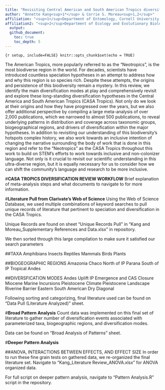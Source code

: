 ```yaml
---
title: "Revisiting Central American and South American Tropics diversification: reviewing known diversification hypotheses, exploring patterns of coverage, and implications for future work"
author: "Annette Kang<sup>1*</sup> & Corrie S. Moreau<sup>1,2</sup>"
affiliation: "<sup>1</sup>Department of Entomology, Cornell University, Ithaca, New York, USA"
affiliation2: "<sup>2</sup>Department of Ecology and Evolutionary Biology, Cornell University, Ithaca, New York, USA"
  output:
  github_document:
    toc: true
    toc_depth: 5
---
```


`{r setup, include=FALSE} knitr::opts_chunk$set(echo = TRUE)`

The American Tropics, more popularly referred to as the “Neotropics”, is the most biodiverse region in the world. For decades, scientists have introduced countless speciation hypotheses in an attempt to address how and why this region is so species rich. Despite these attempts, the origins and persistence of this biodiversity remain a mystery. In this review, we identify the main diversification modes at play and comprehensively revisit and explore these long-standing diversification hypotheses in the Central America and South American Tropics (CASA Tropics). Not only do we look at their origins and how they have progressed over the years, but we also offer additional perspective by compiling a large meta-analysis of over 2,000 publications, which we narrowed to almost 500 publications, to reveal underlying patterns in distribution and coverage across taxonomic groups, biogeographical regions, and drivers of diversification within the major hypotheses. In addition to revisiting our understanding of this biodiversity’s hotspots complex history, we also work towards an inclusive intention of changing the narrative surrounding the body of work that is done in this region and refer to the “Neotropics” as the CASA Tropics throughout this work to build on STEM’s efforts to work towards inclusive and non-colonizer language. Not only is it crucial to revisit our scientific understanding in this ultra-diverse region, but it is equally necessary for us to consider how we can shift the community’s language and research to be more inclusive.


#**CASA TROPICS DIVERSIFICATION REVIEW WORKFLOW**
Brief explanation of meta-analysis steps and what documents to navigate to for more information.

#**Literature Pull from Clarivate's Web of Science**
Using the Web of Science Database, we used multiple combinations of keyword searches to pull unique records of literature that pertinent to speciation and diversification in the CASA Tropics. 

Unique Records are found on sheet "Unique Records Pull" in "Kang and Moreau_Supplementary References and Data.xlsx" in repository.

We then sorted through this large compilation to make sure it satisfied our search parameters 

##TAXA
Amphibians
Insects
Reptiles
Mammals
Birds
Plants

##BIOGEOGRAPHIC REGIONS
Amazonia
Chaco
North of IP
Parana
South of IP
Tropical Andes

##DIVERSFICATION MODES
Andes Uplift
IP Emergence and CAS Closure
Miocene Marine Incursions
Pleistocene Climate
Pleistocene Landscape
Riverine Barrier
Eastern South American Dry Diagonal


Following sorting and categorizing, final literature used can be found on "Data Pull (Literature Analyzed)" sheet.


#**Broad Pattern Analysis**
Count data was implemented on this final set of literature to gather number of diversification events associated with parameterized taxa, biogeographic regions, and diversification modes. 

Data can be found on "Broad Analysis of Patterns" sheet. 

#**Deeper Pattern Analysis**

##ANOVA, INTERACTIONS BETWEEN EFFECTS, AND EFFECT SIZE
In order to run these fine grain tests on gathered data, we re-organized the final literature set. Navigate to "Kang_Literature Review_ANOVA.xlsx" for ANOVA organized data. 

For full script on deeper pattern analysis, navigate to "Pattern Analysis.R" script in the repository.

